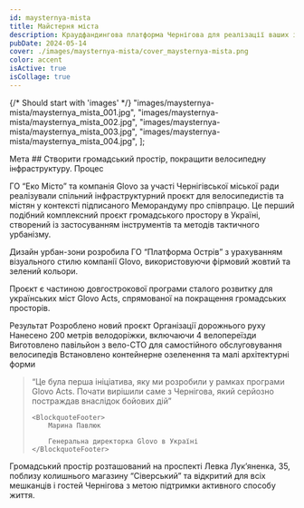 ```yaml
---
id: maysternya-mista
title: Майстерня міста
description: Краудфандингова платформа Чернігова для реалізації ваших ідей з покращення якості та комфорту міських публічних просторів.
pubDate: 2024-05-14
cover: ./images/maysternya-mista/cover_maysternya-mista.png
color: accent
isActive: true
isCollage: true
---
```



{/* Should start with 'images' */}
"images/maysternya-mista/maysternya_mista_001.jpg",
"images/maysternya-mista/maysternya_mista_002.jpg",
"images/maysternya-mista/maysternya_mista_003.jpg",
"images/maysternya-mista/maysternya_mista_004.jpg",
];

<Centered>
<TextContent>
  <Badge>Мета</Badge>
  ## Створити громадський простір, покращити велосипедну інфраструктуру.
</TextContent>

</Centered>

<Centered>
<TextContent>
  <Badge>Процес</Badge>

ГО “Еко Місто” та компанія Glovo за участі Чернігівської міської ради реалізували спільний інфраструктурний проєкт для велосипедистів та містян у контексті підписаного Меморандуму про співпрацю. Це перший подібний комплексний проєкт громадського простору в Україні, створений із застосуванням інструментів та методів тактичного урбанізму.

Дизайн урбан-зони розробила ГО “Платформа Острів” з урахуванням візуального стилю компанії Glovo, використовуючи фірмовий жовтий та зелений кольори.

Проєкт є частиною довгострокової програми сталого розвитку для українських міст Glovo Acts, спрямованої на покращення громадських просторів.

</TextContent>

</Centered>

<Centered>
  <TextContent>
    <Badge>Результат</Badge>
    <Results>
      <ResultItem>
        <ResultIcon name="icon-heart" />
        Розроблено новий проєкт Організації дорожнього руху
      </ResultItem>
      <ResultItem>
        <ResultIcon name="icon-heart" />
        Нанесено 200 метрів велодоріжки, включаючи 4 велопереїзди
      </ResultItem>
      <ResultItem>
        <ResultIcon name="icon-heart" />
        Виготовлено павільйон з вело-СТО для самостійного обслуговування велосипедів
      </ResultItem>
      <ResultItem>
        <ResultIcon name="icon-heart" />
        Встановлено контейнерне озеленення та малі архітектурні форми
      </ResultItem>
    </Results>
  </TextContent>
</Centered>

<Centered>
<Blockquote>
<span>“</span>Це була перша ініціатива, яку ми розробили у рамках програми Glovo Acts. 
Почати вирішили саме з Чернігова, який серйозно постраждав внаслідок бойових дій<span>”</span>

    <BlockquoteFooter>
        Марина Павлюк

        Генеральна директорка Glovo в Україні
    </BlockquoteFooter>

</Blockquote>
</Centered>

<Centered>
  <TextContent>
    Громадський простір розташований на проспекті Левка Лук’яненка, 35, поблизу
    колишнього магазину “Сіверський” та відкритий для всіх мешканців і гостей
    Чернігова з метою підтримки активного способу життя.
  </TextContent>
</Centered>

<Centered>
  <TextContent>
    <Logos>
      <Icon name="donors-usaid" />
      <Icon name="donors-usaid" />
      <Icon name="donors-usaid" />
      <Icon name="donors-usaid" />
      <Icon name="donors-usaid" />
    </Logos>
  </TextContent>
</Centered>

<Gallery imagePaths={maysternyaImages} />
